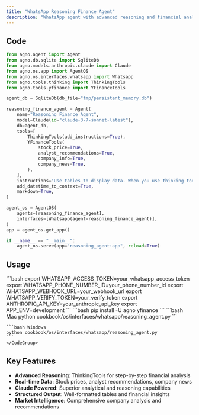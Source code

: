 ```yaml
---
title: "WhatsApp Reasoning Finance Agent"
description: "WhatsApp agent with advanced reasoning and financial analysis capabilities"
---
```


## Code

```python cookbook/os/interfaces/whatsapp/reasoning_agent.py
from agno.agent import Agent
from agno.db.sqlite import SqliteDb
from agno.models.anthropic.claude import Claude
from agno.os.app import AgentOS
from agno.os.interfaces.whatsapp import Whatsapp
from agno.tools.thinking import ThinkingTools
from agno.tools.yfinance import YFinanceTools

agent_db = SqliteDb(db_file="tmp/persistent_memory.db")

reasoning_finance_agent = Agent(
    name="Reasoning Finance Agent",
    model=Claude(id="claude-3-7-sonnet-latest"),
    db=agent_db,
    tools=[
        ThinkingTools(add_instructions=True),
        YFinanceTools(
            stock_price=True,
            analyst_recommendations=True,
            company_info=True,
            company_news=True,
        ),
    ],
    instructions="Use tables to display data. When you use thinking tools, keep the thinking brief.",
    add_datetime_to_context=True,
    markdown=True,
)

agent_os = AgentOS(
    agents=[reasoning_finance_agent],
    interfaces=[Whatsapp(agent=reasoning_finance_agent)],
)
app = agent_os.get_app()

if __name__ == "__main__":
    agent_os.serve(app="reasoning_agent:app", reload=True)
```

## Usage

<Steps>
  <Snippet file="create-venv-step.mdx" />

  <Step title="Set Environment Variables">
    ```bash
    export WHATSAPP_ACCESS_TOKEN=your_whatsapp_access_token
    export WHATSAPP_PHONE_NUMBER_ID=your_phone_number_id
    export WHATSAPP_WEBHOOK_URL=your_webhook_url
    export WHATSAPP_VERIFY_TOKEN=your_verify_token
    export ANTHROPIC_API_KEY=your_anthropic_api_key
    export APP_ENV=development
    ```
  </Step>

  <Step title="Install libraries">
    ```bash
    pip install -U agno yfinance
    ```
  </Step>

  <Step title="Run Example">
    <CodeGroup>
    ```bash Mac
    python cookbook/os/interfaces/whatsapp/reasoning_agent.py
    ```

    ```bash Windows
    python cookbook/os/interfaces/whatsapp/reasoning_agent.py
    ```
    </CodeGroup>
  </Step>
</Steps>

## Key Features

- **Advanced Reasoning**: ThinkingTools for step-by-step financial analysis
- **Real-time Data**: Stock prices, analyst recommendations, company news
- **Claude Powered**: Superior analytical and reasoning capabilities
- **Structured Output**: Well-formatted tables and financial insights
- **Market Intelligence**: Comprehensive company analysis and recommendations


